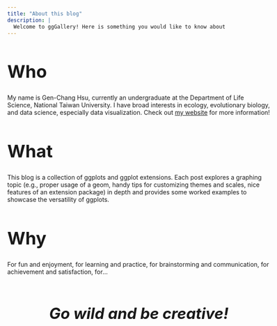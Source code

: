 ```yaml
---
title: "About this blog"
description: |
  Welcome to ggGallery! Here is something you would like to know about this blog.
---
```


<!-- Webpage style -->
<style>
d-article a {
    color: #2780e3 !important;
    border-bottom: none !important;
}

d-article a:hover {
    color: #2780e3 !important;
    border-bottom: 2px solid !important;
}

d-title {
    margin-left: -10%;
}

d-article {
    margin-left: -10%;
}

p {
    width: 120%;
}

h1{
font-size: 40px;
}

</style>


<!-- Start of the article -->
# Who
My name is Gen-Chang Hsu, currently an undergraduate at the Department of Life Science, National Taiwan University. I have broad interests in ecology, evolutionary biology, and data science, especially data visualization. Check out [my website](https://genchanghsu.github.io/){target="_blank"} for more information!

# What
This blog is a collection of ggplots and ggplot extensions. Each post explores a graphing topic (e.g., proper usage of a geom, handy tips for customizing themes and scales, nice features of an extension package) in depth and provides some worked examples to showcase the versatility of ggplots. 

# Why
For fun and enjoyment, for learning and practice, for brainstorming and communication, for achievement and satisfaction, for...

<br>

<p class="text", style="">
Go wild and be creative!
</p>

<style>

.text{
 font-size: 35px;
 text-align: center;
 font-weight: bold;
 font-style: italic;
}

</style>



